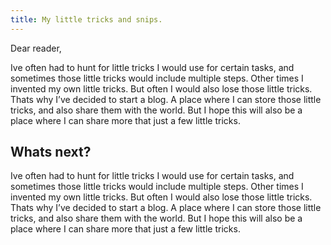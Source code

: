 ```yaml
---
title: My little tricks and snips.
---
```



Dear reader,

Ive often had to hunt for little tricks I would use for certain tasks,
and sometimes those little tricks would include multiple steps. Other
times I invented my own little tricks. But often I would also lose those
little tricks. Thats why I’ve decided to start a blog. A place where I
can store those little tricks, and also share them with the world. But I
hope this will also be a place where I can share more that just a few
little tricks.

## Whats next?

Ive often had to hunt for little tricks I would use for certain tasks,
and sometimes those little tricks would include multiple steps. Other
times I invented my own little tricks. But often I would also lose those
little tricks. Thats why I’ve decided to start a blog. A place where I
can store those little tricks, and also share them with the world. But I
hope this will also be a place where I can share more that just a few
little tricks.

<BlogPosts />
